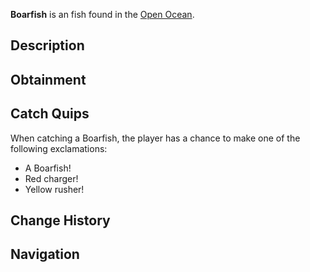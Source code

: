 {{FishInfobox
|image          = Boarfish.png
|rarity         = Unusual
|sea            = Second Sea
|location       = [[Open Ocean]]
|sublocation    = 
|sources        = Fishing Rod
|radar_location = 
|prog_speed     = -7
|xp             = 90
|weather        = Rain
|time           = Night
|season         = Winter
|bait           = Ember Berries
|base_weight    = 54
|base_value     = 180
|weight_range   = 32
|base_chance    = 97
|base_resil     = 52
}}
'''Boarfish''' is an {{Rarity|Unusual}} fish found in the [[Open Ocean]].

== Description ==
{{Description|A dark red fish with yellow fins, charging through the currents.|Bestiary Entry}}

== Obtainment ==
{{Description|It barrels where the rain pounds the sea.|Bestiary Hint}}
{{Fish Availability|
Open Ocean
Open Ocean/Sea Leviathan
|top_rods      = 
Free Spirit Rod\144098.22\91081.86;
Trident Rod\130728.17\117799.84;
Leviathan's Fang Rod\130128.3\122158.2;
Azure Of Lagoon\127785.88\123323.21;
Verdant Shear Rod\112881.1\106231;
Plastic Rod\102866.11\93797.31;
Fischer's Rod\103590.22\94229.62;
Lucky Rod\90198.14\91351.82;
Firefly Rod\111353.99\112303.19;
Blazebringer Rod\112339.7\103551.2;
No-Life Rod\104002.81\97523.27;
Seraphic Rod\95465.86\85921.52;
Ethereal Prism Rod\95275.61\91502.62;
Challenger's Rod\92363.91\86098.5;
Depthseeker Rod\91297.36\88982.98;
Rod Of The Forgotten Fang\90837.54\82045.42;
Avalanche Rod\89652.33\87536.98;
Rod Of The Exalted One\89649.17\82709.79;
Volcanic Rod\88977.12\84875.61;
Rod Of The Depths\88602.63\80979.71;
Zeus Rod\88511.29\84431.26;
Steady Rod\83532.93\75429.88
|recommended   = Free Spirit Rod
}}

== Catch Quips ==
When catching a Boarfish, the player has a chance to make one of the following exclamations:
* A Boarfish!
* Red charger!
* Yellow rusher!

== Change History ==
{{Change History|{{subst:Current Version}}}}

== Navigation ==
{{Fish Navbox|Open Ocean}}